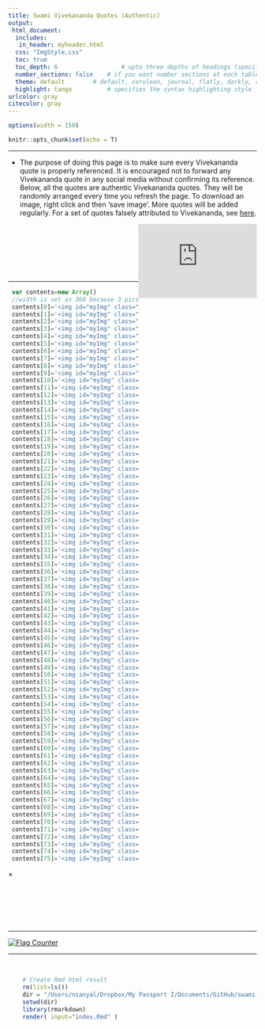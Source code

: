 ```yaml
---
title: Swami Vivekananda Quotes (Authentic)
output:
 html_document:
  includes:
   in_header: myheader.html
  css: "ImgStyle.css"    
  toc: true
  toc_depth: 6  				# upto three depths of headings (specified by #, ## and ###)
  number_sections: false 	# if you want number sections at each table header
  theme: default  		# default, cerulean, journal, flatly, darkly, readable, spacelab, united, cosmo, lumen, paper, sandstone, simplex, and yeti
  highlight: tango  		# specifies the syntax highlighting style
urlcolor: gray
citecolor: gray
---
```


<head>
<meta name="google-site-verification" content="FGoFsQAYjE2ald5KjM10Ms8FZY1YAtnXKamBSF3aOQY" />
</head>

```r
options(width = 150)
```

```r
knitr::opts_chunk$set(echo = T)
```

<style type="text/css"> /* This sets the overall width of the HTML page */
 .main-container {
   max-width: 1200px;
   margin-left: auto;
   margin-right: auto;
 };
 p {line-height: 4em;}
</style>

<div id="fb-root"></div>
<script async defer crossorigin="anonymous" src="https://connect.facebook.net/en_US/sdk.js#xfbml=1&version=v9.0" nonce="aBTZOgEr">
</script>


<hr> 

<!-- ################ Introduction text ################-->
- The purpose of doing this page is to make sure every Vivekananda quote is properly referenced. It is encouraged not to forward any Vivekananda quote in any social media without confirming its reference. Below, all the quotes are authentic Vivekananda quotes. They will be randomly arranged every time you refresh the page. To download an image, right click and then 'save image'. More quotes will be added regularly. For a set of quotes falsely attributed to Vivekananda, see [here](https://onudhyan.blogspot.com/2020/06/quotes-falsely-attributed-to-swami.html){target="\_blank"}.
<!-- ################ -->


<!-- ################ Facebook frame ################ -->
<iframe align="right" src="https://www.facebook.com/plugins/page.php?href=https%3A%2F%2Fwww.facebook.com%2FSwami-Vivekananda-Quotes-Authentic-104968054944575&tabs=timeline&width=240&height=70&small_header=false&adapt_container_width=true&hide_cover=false&show_facepile=true&appId" width="240" height="150" style="border:none;overflow:hidden" scrolling="yes" frameborder="0" allowfullscreen="true" allow="autoplay; clipboard-write; encrypted-media; picture-in-picture; web-share"></iframe>
<br><br><br><br><br><br>
<!-- ################ -->

<hr>

<!-- ################ Javascript to randomly organize pics ################ --> 
<!-- http://www.javascriptkit.com/javatutors/randomorder.shtml -->
```js
 var contents=new Array()
 //width is set as 360 because 3 pics in a row makes 1180, and the html page width is set as 1200.
 contents[0]='<img id="myImg" class="myImages" border="1" src="P001.jpeg" style="width:355px;max-width:400px">'
 contents[1]='<img id="myImg" class="myImages" border="1" src="P002.jpeg" style="width:355px;max-width:400px">'
 contents[2]='<img id="myImg" class="myImages" border="1" src="P003.jpeg" style="width:355px;max-width:400px">'
 contents[3]='<img id="myImg" class="myImages" border="1" src="P004.jpeg" style="width:355px;max-width:400px">'
 contents[4]='<img id="myImg" class="myImages" border="1" src="P005.jpeg" style="width:355px;max-width:400px">'
 contents[5]='<img id="myImg" class="myImages" border="1" src="P006.jpeg" style="width:355px;max-width:400px">'
 contents[6]='<img id="myImg" class="myImages" border="1" src="P007.jpeg" style="width:355px;max-width:400px">'
 contents[7]='<img id="myImg" class="myImages" border="1" src="P008.jpeg" style="width:355px;max-width:400px">'
 contents[8]='<img id="myImg" class="myImages" border="1" src="P009.jpeg" style="width:355px;max-width:400px">'
 contents[9]='<img id="myImg" class="myImages" border="1" src="P010.jpeg" style="width:355px;max-width:400px">'
 contents[10]='<img id="myImg" class="myImages" border="1" src="P011.jpeg" style="width:355px;max-width:400px">'
 contents[11]='<img id="myImg" class="myImages" border="1" src="P012.jpeg" style="width:355px;max-width:400px">'
 contents[12]='<img id="myImg" class="myImages" border="1" src="P013.jpeg" style="width:355px;max-width:400px">'
 contents[13]='<img id="myImg" class="myImages" border="1" src="P014.jpeg" style="width:355px;max-width:400px">'
 contents[14]='<img id="myImg" class="myImages" border="1" src="P015.jpeg" style="width:355px;max-width:400px">'
 contents[15]='<img id="myImg" class="myImages" border="1" src="P016.jpeg" style="width:355px;max-width:400px">'
 contents[16]='<img id="myImg" class="myImages" border="1" src="P017.jpeg" style="width:355px;max-width:400px">'
 contents[17]='<img id="myImg" class="myImages" border="1" src="P018.jpeg" style="width:355px;max-width:400px">'
 contents[18]='<img id="myImg" class="myImages" border="1" src="P019.jpeg" style="width:355px;max-width:400px">'
 contents[19]='<img id="myImg" class="myImages" border="1" src="P020.jpeg" style="width:355px;max-width:400px">'
 contents[20]='<img id="myImg" class="myImages" border="1" src="P021.jpeg" style="width:355px;max-width:400px">'
 contents[21]='<img id="myImg" class="myImages" border="1" src="P022.jpeg" style="width:355px;max-width:400px">'
 contents[22]='<img id="myImg" class="myImages" border="1" src="P023.jpeg" style="width:355px;max-width:400px">'
 contents[23]='<img id="myImg" class="myImages" border="1" src="P024.jpeg" style="width:355px;max-width:400px">'
 contents[24]='<img id="myImg" class="myImages" border="1" src="P025.jpeg" style="width:355px;max-width:400px">'
 contents[25]='<img id="myImg" class="myImages" border="1" src="P026.jpeg" style="width:355px;max-width:400px">'
 contents[26]='<img id="myImg" class="myImages" border="1" src="P027.jpeg" style="width:355px;max-width:400px">'
 contents[27]='<img id="myImg" class="myImages" border="1" src="P028.jpeg" style="width:355px;max-width:400px">'
 contents[28]='<img id="myImg" class="myImages" border="1" src="P029.jpeg" style="width:355px;max-width:400px">'
 contents[29]='<img id="myImg" class="myImages" border="1" src="P030.jpeg" style="width:355px;max-width:400px">'
 contents[30]='<img id="myImg" class="myImages" border="1" src="P031.jpeg" style="width:355px;max-width:400px">'
 contents[31]='<img id="myImg" class="myImages" border="1" src="P032.jpeg" style="width:355px;max-width:400px">'
 contents[32]='<img id="myImg" class="myImages" border="1" src="P033.jpeg" style="width:355px;max-width:400px">'
 contents[33]='<img id="myImg" class="myImages" border="1" src="P034.jpeg" style="width:355px;max-width:400px">'
 contents[34]='<img id="myImg" class="myImages" border="1" src="P035.jpeg" style="width:355px;max-width:400px">'
 contents[35]='<img id="myImg" class="myImages" border="1" src="P036.jpeg" style="width:355px;max-width:400px">'
 contents[36]='<img id="myImg" class="myImages" border="1" src="P037.jpeg" style="width:355px;max-width:400px">'
 contents[37]='<img id="myImg" class="myImages" border="1" src="P038.jpeg" style="width:355px;max-width:400px">'
 contents[38]='<img id="myImg" class="myImages" border="1" src="P039.jpeg" style="width:355px;max-width:400px">'
 contents[39]='<img id="myImg" class="myImages" border="1" src="P040.jpeg" style="width:355px;max-width:400px">'
 contents[40]='<img id="myImg" class="myImages" border="1" src="P041.jpeg" style="width:355px;max-width:400px">'
 contents[41]='<img id="myImg" class="myImages" border="1" src="P042.jpeg" style="width:355px;max-width:400px">'
 contents[42]='<img id="myImg" class="myImages" border="1" src="P043.jpeg" style="width:355px;max-width:400px">'
 contents[43]='<img id="myImg" class="myImages" border="1" src="P044.jpeg" style="width:355px;max-width:400px">'
 contents[44]='<img id="myImg" class="myImages" border="1" src="P045.jpeg" style="width:355px;max-width:400px">'
 contents[45]='<img id="myImg" class="myImages" border="1" src="P046.jpeg" style="width:355px;max-width:400px">'
 contents[46]='<img id="myImg" class="myImages" border="1" src="P047.jpeg" style="width:355px;max-width:400px">'
 contents[47]='<img id="myImg" class="myImages" border="1" src="P048.jpeg" style="width:355px;max-width:400px">'
 contents[48]='<img id="myImg" class="myImages" border="1" src="P049.jpeg" style="width:355px;max-width:400px">'
 contents[49]='<img id="myImg" class="myImages" border="1" src="P050.jpeg" style="width:355px;max-width:400px">'
 contents[50]='<img id="myImg" class="myImages" border="1" src="P051.jpeg" style="width:355px;max-width:400px">'
 contents[51]='<img id="myImg" class="myImages" border="1" src="P052.jpeg" style="width:355px;max-width:400px">'
 contents[52]='<img id="myImg" class="myImages" border="1" src="P053.jpeg" style="width:355px;max-width:400px">'
 contents[53]='<img id="myImg" class="myImages" border="1" src="P054.jpeg" style="width:355px;max-width:400px">'
 contents[54]='<img id="myImg" class="myImages" border="1" src="P055.jpeg" style="width:355px;max-width:400px">'
 contents[55]='<img id="myImg" class="myImages" border="1" src="P056.jpeg" style="width:355px;max-width:400px">'
 contents[56]='<img id="myImg" class="myImages" border="1" src="P057.jpeg" style="width:355px;max-width:400px">'
 contents[57]='<img id="myImg" class="myImages" border="1" src="P058.jpeg" style="width:355px;max-width:400px">'
 contents[58]='<img id="myImg" class="myImages" border="1" src="P059.jpeg" style="width:355px;max-width:400px">'
 contents[59]='<img id="myImg" class="myImages" border="1" src="P060.jpeg" style="width:355px;max-width:400px">'
 contents[60]='<img id="myImg" class="myImages" border="1" src="P061.jpeg" style="width:355px;max-width:400px">'
 contents[61]='<img id="myImg" class="myImages" border="1" src="P062.jpeg" style="width:355px;max-width:400px">'
 contents[62]='<img id="myImg" class="myImages" border="1" src="P063.jpeg" style="width:355px;max-width:400px">'
 contents[63]='<img id="myImg" class="myImages" border="1" src="P064.jpeg" style="width:355px;max-width:400px">'
 contents[64]='<img id="myImg" class="myImages" border="1" src="P065.jpeg" style="width:355px;max-width:400px">'
 contents[65]='<img id="myImg" class="myImages" border="1" src="P066.jpeg" style="width:355px;max-width:400px">'
 contents[66]='<img id="myImg" class="myImages" border="1" src="P067.jpeg" style="width:355px;max-width:400px">'
 contents[67]='<img id="myImg" class="myImages" border="1" src="P068.jpeg" style="width:355px;max-width:400px">'
 contents[68]='<img id="myImg" class="myImages" border="1" src="P069.jpeg" style="width:355px;max-width:400px">'
 contents[69]='<img id="myImg" class="myImages" border="1" src="P070.jpeg" style="width:355px;max-width:400px">'
 contents[70]='<img id="myImg" class="myImages" border="1" src="P071.jpeg" style="width:355px;max-width:400px">'
 contents[71]='<img id="myImg" class="myImages" border="1" src="P072.jpeg" style="width:355px;max-width:400px">'
 contents[72]='<img id="myImg" class="myImages" border="1" src="P073.jpeg" style="width:355px;max-width:400px">'
 contents[73]='<img id="myImg" class="myImages" border="1" src="P074.jpeg" style="width:355px;max-width:400px">'
 contents[74]='<img id="myImg" class="myImages" border="1" src="P075.jpeg" style="width:355px;max-width:400px">'
 contents[75]='<img id="myImg" class="myImages" border="1" src="P076.jpeg" style="width:355px;max-width:400px">'
``` 
<script>
 var i=0
 //variable used to contain controlled random number 
 var random
 var spacing="<br>"
 //while all of array elements haven't been cycled thru
 while (i<contents.length){
     //generate random num between 0 and arraylength-1
     random=Math.floor(Math.random()*contents.length)
     //if element hasn't been marked as "selected"
     if (contents[random]!="selected"){
         document.write(contents[random]+'&nbsp;')
         //mark element as selected
         contents[random]="selected"
         i++
     }
 }
</script>
<!-- ################ -->


<!-- ################ Javascript to pop-up image on click ################ --> 
<!-- https://www.w3schools.com/howto/howto_css_modal_images.asp -->
<!-- The Modal -->
<div id="myModal" class="modal">
  <span class="close">&times;</span>  <!-- The Close Button -->
  <img class="modal-content" id="img01">  <!-- Modal Content (The Image) -->
  <div id="caption"></div>  <!-- Modal Caption (Image Text) -->
</div>

<script>
 // Get the modal
 var modal = document.getElementById("myModal"); 

 // Get the image and insert it inside the modal - use its "alt" text as a caption
 var images = document.getElementsByClassName('myImages');
 var modalImg = document.getElementById("img01");
 var captionText = document.getElementById("caption");
 for (var i = 0; i < images.length; i++) {
  var img = images[i];
  img.onclick = function(){
    modal.style.display = "block";
    modalImg.src = this.src;
    captionText.innerHTML = this.alt;
  }
 } 

 // Get the <span> element that closes the modal
 var span = document.getElementsByClassName("close")[0]; 

 // When the user clicks on <span> (x), close the modal
 span.onclick = function() { 
   modal.style.display = "none";
 }
</script>
<!-- ################ -->





<p>&nbsp;</p> <p>&nbsp;</p> <p>&nbsp;</p>
<hr>

<!-- ################ Visit counter ############## -->

<div align="center">
<a href="https://info.flagcounter.com/Wwks"><img src="https://s01.flagcounter.com/map/Wwks/size_s/txt_000000/border_CCCCCC/pageviews_0/viewers_0/flags_0/" alt="Flag Counter" border="0"></a>
</div>

<hr><br>

<div class="fb-comments" data-href="https://swami-vivekananda-quotes-authentic.github.io" data-width="1000" data-numposts="10"></div>





```r
	# Create Rmd html result
	rm(list=ls())
	dir = "/Users/nsanyal/Dropbox/My Passport I/Documents/GitHub/swami-vivekananda-quotes-authentic.github.io"
	setwd(dir)
	library(rmarkdown)
	render( input="index.Rmd" )
```







